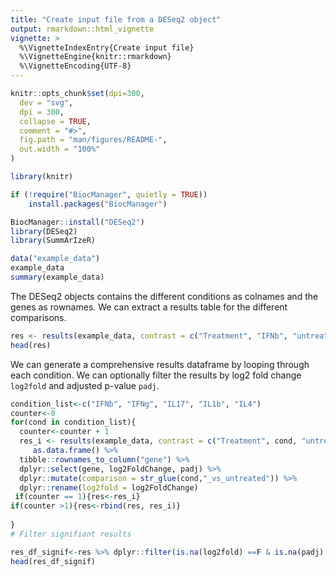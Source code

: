 ```yaml
---
title: "Create input file from a DESeq2 object"
output: rmarkdown::html_vignette
vignette: >
  %\VignetteIndexEntry{Create input file}
  %\VignetteEngine{knitr::rmarkdown}
  %\VignetteEncoding{UTF-8}
---
```



<!-- README.md is generated from README.Rmd. Please edit that file -->

```r

knitr::opts_chunk$set(dpi=300,
  dev = "svg",
  dpi = 300,
  collapse = TRUE,
  comment = "#>",
  fig.path = "man/figures/README-",
  out.width = "100%"
)

library(knitr)
```


<!-- badges: start -->

<!-- badges: end -->



```r

if (!require("BiocManager", quietly = TRUE))
    install.packages("BiocManager")

BiocManager::install("DESeq2")
library(DESeq2)
library(SummArIzeR)
```
```r
data("example_data") 
example_data
summary(example_data)
```
The DESeq2 objects contains the different conditions as colnames and the genes as rownames. We can extract a results table for the different comparisons.

```r
res <- results(example_data, contrast = c("Treatment", "IFNb", "untreated"))
head(res)
```

We can generate a comprehensive results dataframe by looping through each condition. We can optionally filter the results by log2 fold change `log2fold` and adjusted p-value `padj`.
 

```r

condition_list<-c("IFNb", "IFNg", "IL17", "IL1b", "IL4")
counter<-0
for(cond in condition_list){
  counter<-counter + 1
  res_i <- results(example_data, contrast = c("Treatment", cond, "untreated"))%>% 
     as.data.frame() %>%
  tibble::rownames_to_column("gene") %>%
  dplyr::select(gene, log2FoldChange, padj) %>%
  dplyr::mutate(comparison = str_glue(cond,"_vs_untreated")) %>%
  dplyr::rename(log2fold = log2FoldChange)
 if(counter == 1){res<-res_i}
if(counter >1){res<-rbind(res, res_i)}  
  
}
# Filter signifiant results

res_df_signif<-res %>% dplyr::filter(is.na(log2fold) ==F & is.na(padj) == F & abs(log2fold)>1 & padj<= 0.05)
head(res_df_signif)
```
